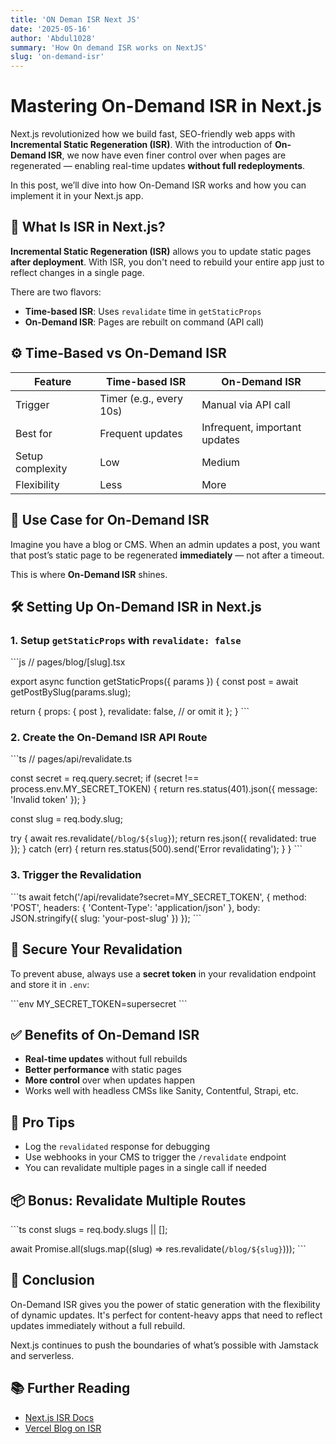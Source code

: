 ```yaml
---
title: 'ON Deman ISR Next JS'
date: '2025-05-16'
author: 'Abdul1028'
summary: 'How On demand ISR works on NextJS'
slug: 'on-demand-isr'
---
```


# Mastering On-Demand ISR in Next.js

Next.js revolutionized how we build fast, SEO-friendly web apps with **Incremental Static Regeneration (ISR)**. With the introduction of **On-Demand ISR**, we now have even finer control over when pages are regenerated — enabling real-time updates **without full redeployments**.

In this post, we’ll dive into how On-Demand ISR works and how you can implement it in your Next.js app.

## 🧠 What Is ISR in Next.js?

**Incremental Static Regeneration (ISR)** allows you to update static pages **after deployment**. With ISR, you don't need to rebuild your entire app just to reflect changes in a single page.

There are two flavors:

- **Time-based ISR**: Uses `revalidate` time in `getStaticProps`
- **On-Demand ISR**: Pages are rebuilt on command (API call)

## ⚙️ Time-Based vs On-Demand ISR

| Feature             | Time-based ISR         | On-Demand ISR              |
|---------------------|------------------------|----------------------------|
| Trigger             | Timer (e.g., every 10s) | Manual via API call        |
| Best for            | Frequent updates        | Infrequent, important updates |
| Setup complexity    | Low                     | Medium                     |
| Flexibility         | Less                    | More                       |

## 🚀 Use Case for On-Demand ISR

Imagine you have a blog or CMS. When an admin updates a post, you want that post’s static page to be regenerated **immediately** — not after a timeout.

This is where **On-Demand ISR** shines.

## 🛠️ Setting Up On-Demand ISR in Next.js

### 1. Setup `getStaticProps` with `revalidate: false`

\`\`\`js
// pages/blog/[slug].tsx

export async function getStaticProps({ params }) {
  const post = await getPostBySlug(params.slug);

  return {
    props: { post },
    revalidate: false, // or omit it
  };
}
\`\`\`

### 2. Create the On-Demand ISR API Route

\`\`\`ts
// pages/api/revalidate.ts

  const secret = req.query.secret;
  if (secret !== process.env.MY_SECRET_TOKEN) {
    return res.status(401).json({ message: 'Invalid token' });
  }

  const slug = req.body.slug;

  try {
    await res.revalidate(`/blog/${slug}`);
    return res.json({ revalidated: true });
  } catch (err) {
    return res.status(500).send('Error revalidating');
  }
}
\`\`\`

### 3. Trigger the Revalidation

\`\`\`ts
await fetch('/api/revalidate?secret=MY_SECRET_TOKEN', {
  method: 'POST',
  headers: { 'Content-Type': 'application/json' },
  body: JSON.stringify({ slug: 'your-post-slug' })
});
\`\`\`

## 🔐 Secure Your Revalidation

To prevent abuse, always use a **secret token** in your revalidation endpoint and store it in `.env`:

\`\`\`env
MY_SECRET_TOKEN=supersecret
\`\`\`

## ✅ Benefits of On-Demand ISR

- **Real-time updates** without full rebuilds
- **Better performance** with static pages
- **More control** over when updates happen
- Works well with headless CMSs like Sanity, Contentful, Strapi, etc.

## 🧪 Pro Tips

- Log the `revalidated` response for debugging
- Use webhooks in your CMS to trigger the `/revalidate` endpoint
- You can revalidate multiple pages in a single call if needed

## 📦 Bonus: Revalidate Multiple Routes

\`\`\`ts
const slugs = req.body.slugs || [];

await Promise.all(slugs.map((slug) => res.revalidate(`/blog/${slug}`)));
\`\`\`

## 🧭 Conclusion

On-Demand ISR gives you the power of static generation with the flexibility of dynamic updates. It's perfect for content-heavy apps that need to reflect updates immediately without a full rebuild.

Next.js continues to push the boundaries of what’s possible with Jamstack and serverless.

## 📚 Further Reading

- [Next.js ISR Docs](https://nextjs.org/docs/pages/building-your-application/data-fetching/incremental-static-regeneration)
- [Vercel Blog on ISR](https://vercel.com/blog/incremental-static-regeneration)